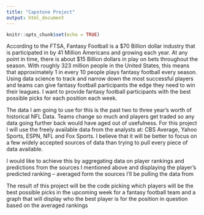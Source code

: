 ```yaml
---
title: "Capstone Project"
output: html_document
---
```


```r
knitr::opts_chunk$set(echo = TRUE)
```



According to the FTSA, Fantasy Football is a $70 Billion dollar industry that is participated in by 41 Million Americans and growing each year. At any point in time, there is about $15 Billion dollars in play on bets throughout the season. With roughly 323 million people in the United States, this means that approximately 1 in every 10 people plays fantasy football every season. Using data science to track and narrow down the most successful players and teams can give fantasy football participants the edge they need to win their leagues. I want to provide fantasy football participants with the best possible picks for each position each week. 

The data I am going to use for this is the past two to three year’s worth of historical NFL Data. Teams change so much and players get traded so any data going further back would have aged out of usefulness. For this project I will use the freely available data from the analysts at: CBS Average, Yahoo Sports, ESPN, NFL and Fox Sports. I believe that it will be better to focus on a few widely accepted sources of data than trying to pull every piece of data available. 

I would like to achieve this by aggregating data on player rankings and predictions from the sources I mentioned above and displaying the player’s predicted ranking – averaged form the sources I’ll be pulling the data from

The result of this project will be the code picking which players will be the best possible picks in the upcoming week for a fantasy football team and a graph that will display who the best player is for the position in question based on the averaged rankings






